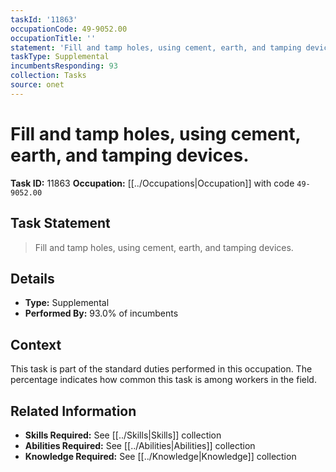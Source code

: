 ```yaml
---
taskId: '11863'
occupationCode: 49-9052.00
occupationTitle: ''
statement: 'Fill and tamp holes, using cement, earth, and tamping devices.'
taskType: Supplemental
incumbentsResponding: 93
collection: Tasks
source: onet
---
```

# Fill and tamp holes, using cement, earth, and tamping devices.

**Task ID:** 11863
**Occupation:** [[../Occupations|Occupation]] with code `49-9052.00`

## Task Statement

> Fill and tamp holes, using cement, earth, and tamping devices.

## Details

- **Type:** Supplemental
- **Performed By:** 93.0% of incumbents

## Context

This task is part of the standard duties performed in this occupation. The percentage indicates how common this task is among workers in the field.

## Related Information

- **Skills Required:** See [[../Skills|Skills]] collection
- **Abilities Required:** See [[../Abilities|Abilities]] collection
- **Knowledge Required:** See [[../Knowledge|Knowledge]] collection
